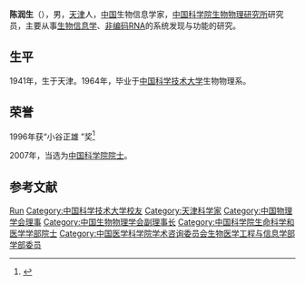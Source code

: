 {{Infobox person
| 姓名     = 陈润生
| 图像     = 
| 图像说明 = 
| 出生日期 = 1941年6月
| 出生地   = {{ROC}}[[天津|天津]]
| 死亡日期 = <!-- {{Death date and age|YYYY|MM|DD|YYYY|MM|DD}}（死亡在前，出生在后） -->
| 死亡地   = 
| 国籍       = {{PRC}}
| 籍贯       = [[天津|天津]]
| 别名     = 
| 知名于   = 
| 职业     = 生物信息学家
| 母校 = [[中国科学技术大学|中国科学技术大学]]
}}

'''陈润生'''（{{bd|1941年|6月||}}），男，[[天津|天津]]人，[[中华人民共和国|中国]]生物信息学家，[[中国科学院生物物理研究所|中国科学院生物物理研究所]]研究员，主要从事[[生物信息学|生物信息学]]、[[非编码RNA|非编码RNA]]的系统发现与功能的研究。

== 生平 ==
1941年，生于天津。1964年，毕业于[[中国科学技术大学|中国科学技术大学]]生物物理系。

== 荣誉 ==
1996年获“小谷正雄 ”奖<ref>{{Cite web|title=中国科学院学部院士陈润生|url=http://casad.cas.cn/sourcedb_ad_cas/zw2/ysxx/smkxhyxxb/200906/t20090624_1803352.html/|accessdate=|work=|archive-date=2020-05-26|archive-url=https://web.archive.org/web/20200526124007/http://casad.cas.cn/sourcedb_ad_cas/zw2/ysxx/smkxhyxxb/200906/t20090624_1803352.html|dead-url=no}}</ref>

2007年，当选为[[中国科学院院士|中国科学院院士]]。

== 参考文献 ==
{{reflist}}

{{中国科学院生命科学和医学学部院士}}
{{中国医学科学院学术咨询委员会生物医学工程与信息学部学部委员}}
{{Navboxes 
| title  = 陈润生在[[中国物理学会|中国物理学会]]的职务
| list1  =
{{中国物理学会第六届理事会}}
{{中国物理学会第七届理事会}}
}}
{{Navboxes
| title  = 陈润生在[[中国生物物理学会|中国生物物理学会]]的职务
| list1  =
{{中国生物物理学会第四届理事会}}
{{中国生物物理学会第五届理事会}}
{{中国生物物理学会第六届理事会}}
}}

{{Authority control}}
{{DEFAULTSORT:Chen陈}}
[[Category:陈姓|Run]]
[[Category:中国科学技术大学校友|Category:中国科学技术大学校友]]
[[Category:天津科学家|Category:天津科学家]]
[[Category:中国物理学会理事|Category:中国物理学会理事]]
[[Category:中国生物物理学会副理事长|Category:中国生物物理学会副理事长]]
[[Category:中国科学院生命科学和医学学部院士|Category:中国科学院生命科学和医学学部院士]]
[[Category:中国医学科学院学术咨询委员会生物医学工程与信息学部学部委员|Category:中国医学科学院学术咨询委员会生物医学工程与信息学部学部委员]]

{{中国科学家小作品}}